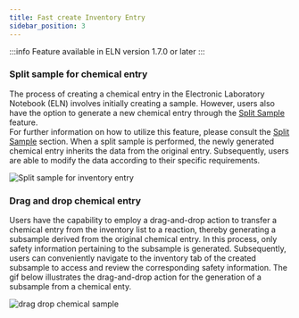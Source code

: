 ```yaml
---
title: Fast create Inventory Entry
sidebar_position: 3
---
```

:::info
Feature available in ELN version 1.7.0 or later
:::

### Split sample for chemical entry

The process of creating a chemical entry in the Electronic Laboratory Notebook (ELN) involves initially creating a sample. 
However, users also have the option to generate a new chemical entry through the [Split Sample](/docs/eln/ui/elements/samples#generation-of-samples-from-existing-samples-or-molecules) feature.  
For further information on how to utilize this feature, please consult the [Split Sample](/docs/eln/ui/elements/samples#generation-of-samples-from-existing-samples-or-molecules) section. 
When a split sample is performed, the newly generated chemical entry inherits the data from the original entry.
Subsequently, users are able to modify the data according to their specific requirements.

![Split sample for inventory entry](/img/split_sample_for_chemical_entry.gif)

### Drag and drop chemical entry

Users have the capability to employ a drag-and-drop action to transfer a chemical entry from the inventory list to a reaction, thereby generating a subsample derived from the original chemical entry.
In this process, only safety information pertaining to the subsample is generated. 
Subsequently, users can conveniently navigate to the inventory tab of the created subsample to access and review the corresponding safety information.
The gif below illustrates the drag-and-drop action for the generation of a subsample from a chemical enty.

![drag drop chemical sample](/img/drag--drop-chemical-subsample.gif)
